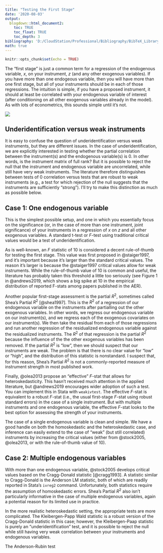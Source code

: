 ```yaml
---
title: "Testing the First Stage"
date: '2020-08-03'
output: 
  blogdown::html_document2:
    toc: TRUE
    toc_float: TRUE
    toc_depth: 3
bibliography: 'D:/CloudStation/Professional/Bibliography/BibTeX_Library.bib'
math: true
---
```


```r
knitr::opts_chunk$set(echo = TRUE)
```

The "first stage" is just a common term for a regression of the endogenous variable, $x$, on your instrument, $z$ (and any other exogenous variables). If you have more than one endogeous variable, then you will have more than one first stage, but all of your instruments should be in each of those regressions. The intuition is simple, if you have a proposed instrument, it should at least be correlated with your endogenous variable of interest (after conditioning on all other exogenous variables already in the model). As with lots of econometrics, this sounds simple until it's not.

![](https://media.giphy.com/media/14xS2Ey9TXH0Gs/giphy.gif)


## Underidentification versus weak instruments
It is easy to confuse the question of underidentification versus weak instruments, but they are different issues. In the case of underidentification, we are explicitly interested in testing whether the partial correlation between the instrument(s) and the endogenous variable(s) is 0. In other words, is the instrument matrix of full rank? But it is possible to reject the null that the instrument and endogenous variable are uncorrelated, while still have very weak instruments. The literature therefore distinguishes between tests of 0 correlation versus tests that are robust to weak instruments (e.g., a test for which rejection of the null suggests that the instruments are sufficiently "strong"). I'll try to make this distinction as much as possible below.


## Case 1: One endogenous variable
This is the simplest possible setup, and one in which you essentially focus on the significance (or, in the case of more than one instrument, joint significance) of your instruments in a regression of $x$ on $z$ and all other exogenous variables. A standard t-test or $F$-test using traditional critical values would be a test of underidentification.

As is well-known, an $F$ statistic of 10 is considered a decent rule-of-thumb for testing the first stage. This value was first proposed in @staiger1997, and it's important because it's larger than the standard critical values. The reason it's larger is because the @staiger1997 critical values allow for weak instruments. While the rule-of-thumb value of 10 is common and useful, the literature has probably taken this threshold a little too seriously (see Figure 1 in @andrews2019, which shows a big spike at 10 in the empirical distribution of reported F-stats among papers published in the AER). 

Another popular first-stage assessment is the partial $R^{2}$, sometimes called Shea's Partial $R^{2}$ [@shea1997]. This is the $R^{2}$ of a regression of our endogenous variable on the instruments after partialling out the other exogenous variables. In other words, we regress our endogenous variable on our instrument(s), and we regress each of the exogenous covariates on our instrument(s). We then take the residual from each of those regressions and run another regression of the residualized endogenous variable against the residualized instruments. The $R^{2}$ of that regression is the partial $R^{2}$ because the influence of the the other exogenous variables has been removed. If the partial $R^{2}$ is "low", then we should suspect that our instruments are weak. The problem is that there is no clear value for "low" or "high", and the distribution of this statistic is nonstandard. I suspect that, for this reason, Shea's Partial $R^{2}$ is not a commonly-reported measure of instrument strength in most published work.

Finally, @olea2013 propose an "effective" $F$-stat that allows for heteroskedasticity. This hasn't received much attention in the applied literature, but @andrews2019 encourages wider adoption of such a test. You can implement this in Stata with `weakivtest`. The effective $F$-stat is equivalent to a robust $F$-stat (i.e., the usual first-stage $F$-stat using robust standard errors) in the case of a single instrument. But with multiple instruments and one endogenous variable, the effective $F$-stat looks to the best option for assessing the strength of your instruments.

The case of a single endogenous variable is clean and simple. We have a good handle on both the homoskedastic and the heteroskedastic case, and inference can easily extend to the case of "weak" (but still correlated) instruments by increasing the critical values (either from @stock2005, @olea2013, or with the rule-of-thumb value of 10). 


## Case 2: Multiple endogenous variables
With more than one endogenous variable, @stock2005 develops critical values based on the Cragg-Donald statistic [@cragg1993]. A statistic similar to Cragg-Donald is the Anderson LM statistic, both of which are readily reported in Stata's `ivreg2` command. Unfortunately, both statistics require the assumption of homoskedastic errors. Shea's Partial $R^{2}$ also isn't particularly informative in the case of multiple endogenous variables, again a potential reason for its limited use in practice.

In the more realistic heteroskedastic setting, the appropriate tests are more complicated. The Kleibergen-Papp Wald statistic is a robust version of the Cragg-Donald statistic in this case; however, the Kleibergen-Paap statistic is purely an "underidentification" test, and it is possible to reject the null while still having very weak correlation between your instruments and endogenous variables.

The Anderson-Rubin test
